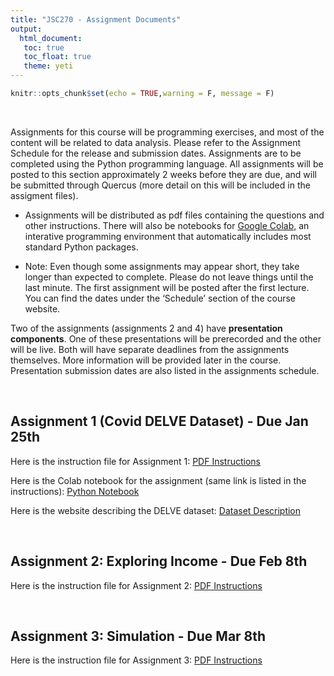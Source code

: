 ```yaml
---
title: "JSC270 - Assignment Documents"
output: 
  html_document:
   toc: true
   toc_float: true
   theme: yeti
---
```


```r
knitr::opts_chunk$set(echo = TRUE,warning = F, message = F)
```

<br>

Assignments for this course will be programming exercises, and most of the content will be related to data analysis. Please refer to the Assignment Schedule for the release and submission dates. Assignments are to be completed using the Python programming language. All assignments will be posted to this section approximately 2 weeks before they are due, and will be submitted through Quercus (more detail on this will be included in the assigment files).

- Assignments will be distributed as pdf files containing the questions and other instructions. There will also be notebooks for [Google Colab](https://colab.research.google.com/notebooks/intro.ipynb), an interative programming environment that automatically includes most standard Python packages.

- Note: Even though some assignments may appear short, they take longer than expected to complete. Please do not leave things until the last minute. The first assignment will be posted after the first lecture. You can find the dates under the 'Schedule' section of the course website.

Two of the assignments (assignments 2 and 4) have __presentation components__. One of these presentations will be prerecorded and the other will be live. Both will have separate deadlines from the assignments themselves. More information will be provided later in the course. Presentation submission dates are also listed in the assignments schedule.

<br>

## Assignment 1 (Covid DELVE Dataset) - Due Jan 25th


Here is the instruction file for Assignment 1: <a href="JSC270.github.io/docs/assign1-instructions.pdf" target="_blank">PDF Instructions</a>

Here is the Colab notebook for the assignment (same link is listed in the instructions):
<a href="https://colab.research.google.com/drive/1sZkAPhz_sHKP8XOmyf16aUT8fIlN_FPz?usp=sharing" target="_blank">Python Notebook</a>

Here is the website describing the DELVE dataset: <a href="https://rs-delve.github.io/data_software/global-dataset.html" target="_blank">Dataset Description</a> 

<br>

## Assignment 2: Exploring Income - Due Feb 8th

Here is the instruction file for Assignment 2: <a href="JSC270.github.io/docs/assign2-instructions.pdf" target="_blank">PDF Instructions</a>

<br>

## Assignment 3: Simulation - Due Mar 8th

Here is the instruction file for Assignment 3: <a href="#" target="_blank">PDF Instructions</a>